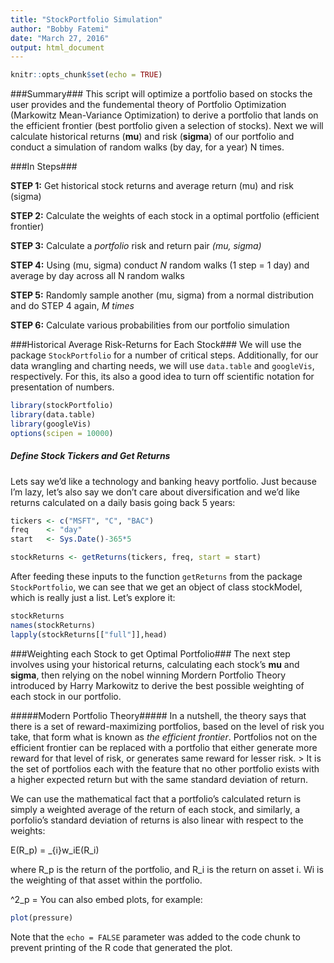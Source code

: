 ---
title: "StockPortfolio Simulation"
author: "Bobby Fatemi"
date: "March 27, 2016"
output: html_document
---

```{r setup, include=FALSE}
knitr::opts_chunk$set(echo = TRUE)
```

###Summary###
This script will optimize a portfolio based on stocks the user provides and the fundemental theory of Portfolio Optimization (Markowitz Mean-Variance Optimization) to derive a portfolio that lands on the efficient frontier (best portfolio given a selection of stocks). Next we will calculate historical returns (**mu**) and risk (**sigma**) of our portfolio and conduct a simulation of random walks (by day, for a year) N times. 

###In Steps###

**STEP 1:** Get historical stock returns and average return (mu) and risk (sigma)

**STEP 2:** Calculate the weights of each stock in a optimal portfolio (efficient frontier)\n

**STEP 3:** Calculate a *portfolio* risk and return pair *(mu, sigma)*

**STEP 4:** Using (mu, sigma) conduct *N* random walks (1 step = 1 day) and average by day across all N random walks

**STEP 5:** Randomly sample another (mu, sigma) from a normal distribution and do STEP 4 again, *M times*

**STEP 6:** Calculate various probabilities from our portfolio simulation

###Historical Average Risk-Returns for Each Stock###
We will use the package `StockPortfolio` for a number of critical steps. Additionally, for our data wrangling and charting needs, we will use `data.table` and `googleVis`, respectively. For this, its also a good idea to turn off scientific notation for presentation of numbers.

```{r, echo=TRUE, message=FALSE, warning=FALSE}
library(stockPortfolio)
library(data.table)
library(googleVis)
options(scipen = 10000)
```

##### Define Stock Tickers and Get Returns #####
Lets say we'd like a technology and banking heavy portfolio. Just because I'm lazy, let's also say we don't care about diversification and we'd like returns calculated on a daily basis going back 5 years: 

```{r,cache=TRUE}
tickers <- c("MSFT", "C", "BAC")
freq    <- "day"
start   <- Sys.Date()-365*5

stockReturns <- getReturns(tickers, freq, start = start)
```
After feeding these inputs to the function `getReturns` from the package `StockPortfolio`, we can see that we get an object of class stockModel, which is really just a list. Let's explore it:

```{r}
stockReturns
names(stockReturns)
lapply(stockReturns[["full"]],head)
```
###Weighting each Stock to get Optimal Portfolio###
The next step involves using your historical returns, calculating each stock's **mu** and **sigma**, then relying on the nobel winning Mordern Portfolio Theory introduced by Harry Markowitz to derive the best possible weighting of each stock in our portfolio. 

#####Modern Portfolio Theory#####
In a nutshell, the theory says that there is a set of reward-maximizing portfolios, based on the level of risk you take, that form what is known as *the efficient frontier*. Portfolios not on the efficient frontier can be replaced with a portfolio that either generate more reward for that level of risk, or generates same reward for lesser risk. 
> It is the set of portfolios each with the feature that no other portfolio exists with a higher expected return but with the same standard deviation of return.

We can use the mathematical fact that a portfolio's calculated return is simply a weighted average of the return of each stock, and similarly, a porfolio's standard deviation of returns is also linear with respect to the weights:

E(R_p) = \sum_{i}w_iE(R_i) 

where R_p is the return of the portfolio, and R_i is the return on asset i. Wi is the weighting of that asset within the portfolio.

\sigma^2_p = \sum 
You can also embed plots, for example:

```{r pressure, echo=FALSE}
plot(pressure)
```

Note that the `echo = FALSE` parameter was added to the code chunk to prevent printing of the R code that generated the plot.
